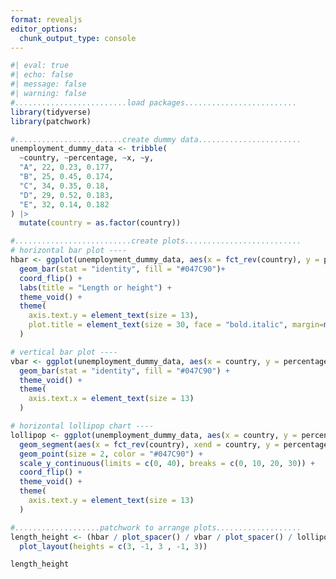 ```yaml
---
format: revealjs
editor_options: 
  chunk_output_type: console
---
```


```r
#| eval: true
#| echo: false
#| message: false
#| warning: false
#.........................load packages.........................
library(tidyverse)
library(patchwork)

#........................create dummy data.......................
unemployment_dummy_data <- tribble(
  ~country, ~percentage, ~x, ~y,
  "A", 22, 0.23, 0.177,
  "B", 25, 0.45, 0.174,
  "C", 34, 0.35, 0.18,
  "D", 29, 0.52, 0.183,
  "E", 32, 0.14, 0.182
) |>
  mutate(country = as.factor(country))

#..........................create plots..........................
# horizontal bar plot ----
hbar <- ggplot(unemployment_dummy_data, aes(x = fct_rev(country), y = percentage)) +
  geom_bar(stat = "identity", fill = "#047C90")+
  coord_flip() +
  labs(title = "Length or height") +
  theme_void() +
  theme(
    axis.text.y = element_text(size = 13),
    plot.title = element_text(size = 30, face = "bold.italic", margin=margin(0,0,10,0))
  )

# vertical bar plot ----
vbar <- ggplot(unemployment_dummy_data, aes(x = country, y = percentage)) +
  geom_bar(stat = "identity", fill = "#047C90") +
  theme_void() +
  theme(
    axis.text.x = element_text(size = 13)
  )

# horizontal lollipop chart ----
lollipop <- ggplot(unemployment_dummy_data, aes(x = country, y = percentage)) +
  geom_segment(aes(x = fct_rev(country), xend = country, y = percentage, yend = 0), color = "#047C90") +
  geom_point(size = 2, color = "#047C90") +
  scale_y_continuous(limits = c(0, 40), breaks = c(0, 10, 20, 30)) +
  coord_flip() +
  theme_void() +
  theme(
    axis.text.y = element_text(size = 13)
  )

#...................patchwork to arrange plots...................
length_height <- (hbar / plot_spacer() / vbar / plot_spacer() / lollipop) +
  plot_layout(heights = c(3, -1, 3 , -1, 3))

length_height
```
